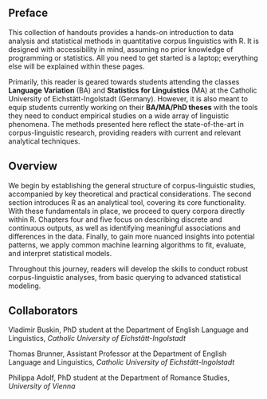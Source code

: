 ## Preface {.unnumbered}

This collection of handouts provides a hands-on introduction to data
analysis and statistical methods in quantitative corpus linguistics with
R. It is designed with accessibility in mind, assuming no prior
knowledge of programming or statistics. All you need to get started is a
laptop; everything else will be explained within these pages.

Primarily, this reader is geared towards students attending the classes
**Language Variation** (BA) and **Statistics for Linguistics** (MA) at
the Catholic University of Eichstätt-Ingolstadt (Germany). However, it
is also meant to equip students currently working on their **BA/MA/PhD
theses** with the tools they need to conduct empirical studies on a wide
array of linguistic phenomena. The methods presented here reflect the
state-of-the-art in corpus-linguistic research, providing readers with
current and relevant analytical techniques.

## Overview {.unnumbered}

We begin by establishing the general structure of corpus-linguistic
studies, accompanied by key theoretical and practical considerations.
The second section introduces R as an analytical tool, covering its core
functionality. With these fundamentals in place, we proceed to query
corpora directly within R. Chapters four and five focus on describing
discrete and continuous outputs, as well as identifying meaningful
associations and differences in the data. Finally, to gain more nuanced
insights into potential patterns, we apply common machine learning
algorithms to fit, evaluate, and interpret statistical models.

Throughout this journey, readers will develop the skills to conduct
robust corpus-linguistic analyses, from basic querying to advanced
statistical modeling.

## Collaborators

Vladimir Buskin, PhD student at the Department of English Language and
Linguistics, *Catholic University of Eichstätt-Ingolstadt*

Thomas Brunner, Assistant Professor at the Department of English
Language and Linguistics, *Catholic University of Eichstätt-Ingolstadt*

Philippa Adolf, PhD student at the Department of Romance Studies,
*University of Vienna*
